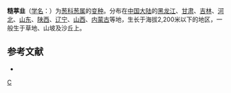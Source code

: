 {{Infraspeciesbox
| image = 
| image_caption = 
| status = 
| status_system = 
| genus = Allium
| species = anisopodium
| varietas = Zimmermannianum
| authority = (Gilg) Wang et Tang
}}
'''糙葶韭'''（[[学名|学名]]：{{lang|la|''Allium anisopodium'' var. ''Zimmermannianum''}}）为[[葱科|葱科]][[葱属|葱属]]的[[变种|变种]]。分布在[[中国大陆|中国大陆]]的[[黑龙江|黑龙江]]、[[甘肃|甘肃]]、[[吉林|吉林]]、[[河北|河北]]、[[山东|山东]]、[[陕西|陕西]]、[[辽宁|辽宁]]、[[山西|山西]]、[[内蒙古|内蒙古]]等地，生长于海拔2,200米以下的地区，一般生于草地、山坡及沙丘上。

== 参考文献 ==
<div class="references-small">
* {{cite web| url =http://www.bioinfo.cn/db05/KmzwSpecies.php?action=view&id=25279| title =糙葶韭（变种）| work =《中国高等植物数据库全库》| publisher =中国科学院微生物研究所| author =昆明植物研究所| accessdate =2009-02-25| deadurl =yes| archiveurl =https://web.archive.org/web/20160305045207/http://www.bioinfo.cn/db05/KmzwSpecies.php?action=view&id=25279| archivedate =2016-03-05}}
</div>

{{Taxonbar}}

[[Category:葱属|C]]